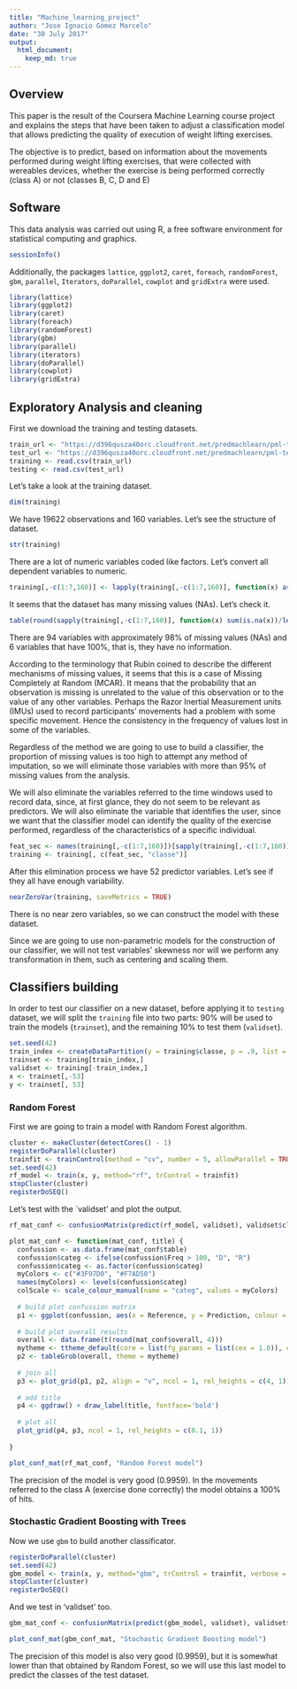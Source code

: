 ```yaml
---
title: "Machine_learning_project"
author: "Jose Ignacio Gómez Marcelo"
date: "30 July 2017"
output:
  html_document:
    keep_md: true
---
```


## Overview
This paper is the result of the Coursera Machine Learning course project and explains the steps that have been taken to adjust a classification model that allows predicting the quality of execution of weight lifting exercises.

The objective is to predict, based on information about the movements performed during weight lifting exercises, that were collected with wereables devices, whether the exercise is being performed correctly (class A) or not (classes B, C, D and E)


## Software
This data analysis was carried out using R, a free software environment for statistical computing and graphics.
```r
sessionInfo()
```
Additionally, the packages `lattice`, `ggplot2`, `caret`, `foreach`, `randomForest`, `gbm`, `parallel`, `Iterators`, `doParallel`, `cowplot` and `gridExtra` were used.

```r
library(lattice)
library(ggplot2)
library(caret)
library(foreach)
library(randomForest)
library(gbm)
library(parallel)
library(iterators)
library(doParallel)
library(cowplot)
library(gridExtra)
```

## Exploratory Analysis and cleaning
First we download the training and testing datasets.

```r
train_url <- "https://d396qusza40orc.cloudfront.net/predmachlearn/pml-training.csv"
test_url <- "https://d396qusza40orc.cloudfront.net/predmachlearn/pml-testing.csv"
training <- read.csv(train_url)
testing <- read.csv(test_url)
```

Let's take a look at the training dataset.

```r
dim(training)
```

We have 19622 observations and 160 variables. Let's see the structure of dataset.

```r
str(training)
```

There are a lot of numeric variables coded like factors. Let's
convert all dependent variables to numeric.

```r
training[,-c(1:7,160)] <- lapply(training[,-c(1:7,160)], function(x) as.numeric(as.character(x)))
```

It seems that the dataset has many missing values (NAs). Let's check it.

```r
table(round(sapply(training[,-c(1:7,160)], function(x) sum(is.na(x))/length(x)), 2))
```

There are 94 variables with approximately 98% of missing values (NAs) and 6 variables that have 100%, that is, they have no information.

According to the terminology that Rubin coined to describe the different mechanisms of missing values, it seems that this is a case of Missing Completely at Random (MCAR). It means that the probability that an observation is missing is unrelated to the value of this observation or to the value of any other variables. Perhaps the Razor Inertial Measurement units (IMUs) used to record participants' movements had a problem with some specific movement. Hence the consistency in the frequency of values lost in some of the variables.

Regardless of the method we are going to use to build a classifier, the proportion of missing values is too high to attempt any method of imputation, so we will eliminate those variables with more than 95% of missing values from the analysis.

We will also eliminate the variables referred to the time windows used to record data, since, at first glance, they do not seem to be relevant as predictors. We will also eliminate the variable that identifies the user, since we want that the classifier model can identify the quality of the exercise performed, regardless of the characteristics of a specific individual.

```r
feat_sec <- names(training[,-c(1:7,160)])[sapply(training[,-c(1:7,160)], function(x) sum(is.na(x))/length(x)) < 0.9]
training <- training[, c(feat_sec, "classe")]
```

After this elimination process we have 52 predictor variables. Let's see if they all have enough variability.

```r
nearZeroVar(training, saveMetrics = TRUE)
```

There is no near zero variables, so we can construct the model with these dataset.

Since we are going to use non-parametric models for the construction of our classifier, we will not test variables' skewness nor will we perform any transformation in them, such as centering and scaling them.

## Classifiers building

In order to test our classifier on a new dataset, before applying it to `testing` dataset, we will split the `training` file into two parts: 90% will be used to train the models (`trainset`), and the remaining 10% to test them (`validset`).

```r
set.seed(42)
train_index <- createDataPartition(y = training$classe, p = .9, list = FALSE)
trainset <- training[train_index,]
validset <- training[-train_index,]
x <- trainset[,-53]
y <- trainset[, 53]
```

### Random Forest

First we are going to train a model with Random Forest algorithm.

```r
cluster <- makeCluster(detectCores() - 1)
registerDoParallel(cluster)
trainfit <- trainControl(method = "cv", number = 5, allowParallel = TRUE)
set.seed(42)
rf_model <- train(x, y, method="rf", trControl = trainfit)
stopCluster(cluster)
registerDoSEQ()
```

Let's test with the `validset' and plot the output.

```r
rf_mat_conf <- confusionMatrix(predict(rf_model, validset), validset$classe)
```


```r
plot_mat_conf <- function(mat_conf, title) {
  confussion <- as.data.frame(mat_conf$table)
  confussion$categ <- ifelse(confussion$Freq > 100, "D", "R")
  confussion$categ <- as.factor(confussion$categ)
  myColors <- c("#3F97D0", "#F7AD50")
  names(myColors) <- levels(confussion$categ)
  colScale <- scale_colour_manual(name = "categ", values = myColors)
  
  # build plot confussion matrix
  p1 <- ggplot(confussion, aes(x = Reference, y = Prediction, colour = categ)) + geom_point(shape = 15, cex = 28, colour = "black", show.legend = FALSE) + geom_point(shape = 15, cex = 27, show.legend = FALSE) + scale_x_discrete(name = "Reference", position = "top") + scale_y_discrete(name = "Prediction", limits = rev(levels(confussion$Prediction))) + geom_text(aes(label = sprintf("%1.0f", Freq)), cex = 4, col = "white") + coord_fixed(ratio = 1) + colScale + theme_bw()
  
  # build plot overall results
  overall <- data.frame(t(round(mat_conf$overall, 4)))
  mytheme <- ttheme_default(core = list(fg_params = list(cex = 1.0)), colhead = list(fg_params = list(cex = 0.8)), rowhead = list(fg_params = list(cex = 0)))
  p2 <- tableGrob(overall, theme = mytheme)
  
  # join all
  p3 <- plot_grid(p1, p2, align = "v", ncol = 1, rel_heights = c(4, 1))
  
  # add title
  p4 <- ggdraw() + draw_label(title, fontface='bold')
  
  # plot all
  plot_grid(p4, p3, ncol = 1, rel_heights = c(0.1, 1))
  
}
```

```r
plot_conf_mat(rf_mat_conf, "Random Forest model")
```

The precision of the model is very good (0.9959). In the movements referred to the class A (exercise done correctly) the model obtains a 100% of hits.

### Stochastic Gradient Boosting with Trees 

Now we use `gbm` to build another classificator.

```r
registerDoParallel(cluster)
set.seed(42)
gbm_model <- train(x, y, method="gbm", trControl = trainfit, verbose = FALSE)
stopCluster(cluster)
registerDoSEQ()
```

And we test in 'validset' too.

```r
gbm_mat_conf <- confusionMatrix(predict(gbm_model, validset), validset$classe)
```

```r
plot_conf_mat(gbm_conf_mat, "Stochastic Gradient Boosting model")
```

The precision of this model is also very good (0.9959), but it is somewhat lower than that obtained by Random Forest, so we will use this last model to predict the classes of the test dataset.


